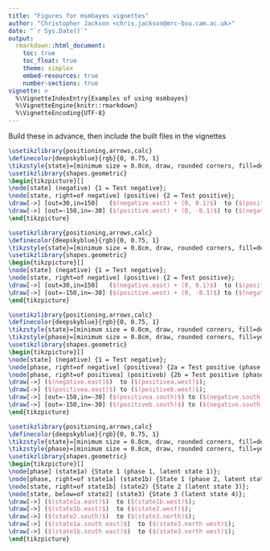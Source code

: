```yaml
---
title: "Figures for msmbayes vignettes"
author: "Christopher Jackson <chris.jackson@mrc-bsu.cam.ac.uk>"
date: "`r Sys.Date()`"
output: 
  rmarkdown::html_document:
    toc: true
    toc_float: true
    theme: simplex
    embed-resources: true
    number-sections: true
vignette: >
  %\VignetteIndexEntry{Examples of using msmbayes}
  %\VignetteEngine{knitr::rmarkdown}
  %\VignetteEncoding{UTF-8}
---
```


Build these in advance, then include the built files in the vignettes

```tikz
\usetikzlibrary{positioning,arrows,calc}
\definecolor{deepskyblue}{rgb}{0, 0.75, 1}
\tikzstyle{state}=[minimum size = 0.8cm, draw, rounded corners, fill=deepskyblue, font=\sffamily]
\usetikzlibrary{shapes.geometric}
\begin{tikzpicture}[]
\node[state] (negative) {1 = Test negative};
\node[state, right=of negative] (positive) {2 = Test positive};
\draw[->] [out=30,in=150]   ($(negative.east) + (0, 0.1)$)  to ($(positive.west) + (0, 0.1)$);
\draw[->] [out=-150,in=-30] ($(positive.west) + (0, -0.1)$) to ($(negative.east) + (0,-0.1)$);
\end{tikzpicture}
```

```tikz
\usetikzlibrary{positioning,arrows,calc}
\definecolor{deepskyblue}{rgb}{0, 0.75, 1}
\tikzstyle{state}=[minimum size = 0.8cm, draw, rounded corners, fill=deepskyblue, font=\sffamily]
\usetikzlibrary{shapes.geometric}
\begin{tikzpicture}[]
\node[state] (negative) {1 = Test negative};
\node[state, right=of negative] (positive) {2 = Test positive};
\draw[->] [out=30,in=150]   ($(negative.east) + (0, 0.1)$)  to ($(positive.west) + (0, 0.1)$);
\draw[->] [out=-150,in=-30] ($(positive.west) + (0, -0.1)$) to ($(negative.east) + (0,-0.1)$);
\end{tikzpicture}
```


```tikz
\usetikzlibrary{positioning,arrows,calc}
\definecolor{deepskyblue}{rgb}{0, 0.75, 1}
\tikzstyle{state}=[minimum size = 0.8cm, draw, rounded corners, fill=deepskyblue, font=\sffamily]
\tikzstyle{phase}=[minimum size = 0.8cm, draw, rounded corners, fill=yellow, font=\sffamily]
\usetikzlibrary{shapes.geometric}
\begin{tikzpicture}[]
\node[state] (negative) {1 = Test negative};
\node[phase, right=of negative] (positivea) {2a = Test positive (phase a)};
\node[phase, right=of positivea] (positiveb) {2b = Test positive (phase b)};
\draw[->] ($(negative.east)$)  to ($(positivea.west)$);
\draw[->] ($(positivea.east)$) to ($(positiveb.west)$);
\draw[->] [out=-150,in=-30] ($(positivea.south)$) to ($(negative.south)$);
\draw[->] [out=-150,in=-30] ($(positiveb.south)$) to ($(negative.south)$);
\end{tikzpicture}
```

```tikz
\usetikzlibrary{positioning,arrows,calc}
\definecolor{deepskyblue}{rgb}{0, 0.75, 1}
\tikzstyle{state}=[minimum size = 0.8cm, draw, rounded corners, fill=deepskyblue, font=\sffamily]
\tikzstyle{phase}=[minimum size = 0.8cm, draw, rounded corners, fill=yellow, font=\sffamily]
\usetikzlibrary{shapes.geometric}
\begin{tikzpicture}[]
\node[phase] (state1a) {State 1 (phase 1, latent state 1)};
\node[phase, right=of state1a] (state1b) {State 1 (phase 2, latent state 2)};
\node[state, right=of state1b] (state2) {State 2 (latent state 3)};
\node[state, below=of state2] (state3) {State 3 (latent state 4)};
\draw[->] ($(state1a.east)$)  to ($(state1b.west)$);
\draw[->] ($(state1b.east)$)  to ($(state2.west)$);
\draw[->] ($(state2.south)$)  to ($(state3.north)$);
\draw[->] ($(state1a.south east)$)  to ($(state3.north west)$);
\draw[->] ($(state1b.south east)$)  to ($(state3.north west)$);
\end{tikzpicture}
```
